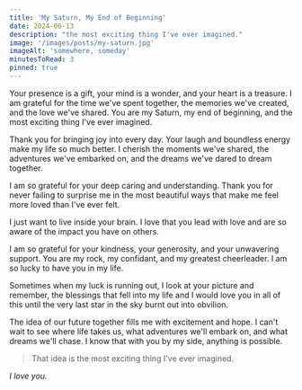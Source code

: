 ```yaml
---
title: 'My Saturn, My End of Beginning'
date: 2024-06-13
description: "the most exciting thing I've ever imagined."
image: '/images/posts/my-saturn.jpg'
imageAlt: 'somewhere, someday'
minutesToRead: 3
pinned: true
---
```


Your presence is a gift, your mind is a wonder, and your heart is a treasure. I am grateful for the time we've spent together, the memories we've created, and the love we've shared. You are my Saturn, my end of beginning, and the most exciting thing I've ever imagined.

Thank you for bringing joy into every day. Your laugh and boundless energy make my life so much better. I cherish the moments we've shared, the adventures we've embarked on, and the dreams we've dared to dream together.

I am so grateful for your deep caring and understanding. Thank you for never failing to surprise me in the most beautiful ways that make me feel more loved than I've ever felt.

I just want to live inside your brain. I love that you lead with love and are so aware of the impact you have on others.

I am so grateful for your kindness, your generosity, and your unwavering support. You are my rock, my confidant, and my greatest cheerleader. I am so lucky to have you in my life.

Sometimes when my luck is running out, I look at your picture and remember, the blessings that fell into my life and I would love you in all of this until the very last star in the sky burnt out into obvilion.

The idea of our future together fills me with excitement and hope. I can't wait to see where life takes us, what adventures we'll embark on, and what dreams we'll chase. I know that with you by my side, anything is possible.

> That idea is the most exciting thing I've ever imagined.

_I love you._

